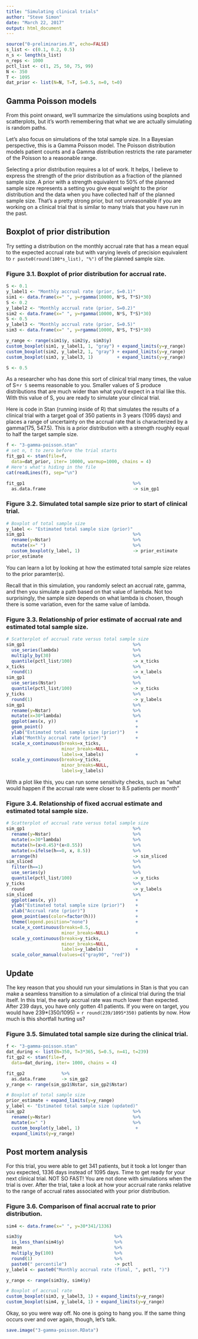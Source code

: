 ```yaml
---
title: "Simulating clinical trials"
author: "Steve Simon"
date: "March 22, 2017"
output: html_document
---
```


```r
source("0-preliminaries.R", echo=FALSE)
s_list <- c(0.1, 0.2, 0.5)
n_s <- length(s_list)
n_reps <- 1000
pctl_list <- c(1, 25, 50, 75, 99)
N <- 350
T <- 1095
dat_prior <- list(N=N, T=T, S=0.5, n=0, t=0)

```

## Gamma Poisson models

From this point onward, we'll summarize the simulations using boxplots and scatterplots, but it's worth remembering that what we are actually simulating is random paths.

Let's also focus on simulations of the total sample size. In a Bayesian perspective, this is a Gamma Poisson model. The Poisson distribution models patient counts and a Gamma distribution restricts the rate parameter of the Poisson to a reasonable range.

Selecting a prior distribution requires a lot of work. It helps, I believe to express the strength of the prior distribution as a fraction of the planned sample size. A prior with a strength equivalent to 50% of the planned sample size represents a setting you give equal weight to the prior distribution and the data when you have collected half of the planned sample size. That's a pretty strong prior, but not unreasonable if you are working on a clinical trial that is similar to many trials that you have run in the past.

## Boxplot of prior distribution

Try setting a distribution on the monthly accrual rate that has a mean equal to the expected accrual rate  but with varying levels of precision equivalent to `r paste0(round(100*s_list), "%")` of the planned sample size. 

### Figure 3.1. Boxplot of prior distribution for accrual rate.

```r
S <- 0.1
y_label1 <- "Monthly accrual rate (prior, S=0.1)"
sim1 <- data.frame(x=" ", y=rgamma(10000, N*S, T*S)*30)
S <- 0.2
y_label2 <- "Monthly accrual rate (prior, S=0.2)"
sim2 <- data.frame(x=" ", y=rgamma(10000, N*S, T*S)*30)
S <- 0.5
y_label3 <- "Monthly accrual rate (prior, S=0.5)"
sim3 <- data.frame(x=" ", y=rgamma(10000, N*S, T*S)*30)

y_range <- range(sim1$y, sim2$y, sim3$y)
custom_boxplot(sim1, y_label1, 1, "gray") + expand_limits(y=y_range)
custom_boxplot(sim2, y_label2, 1, "gray") + expand_limits(y=y_range)
custom_boxplot(sim3, y_label3, 1)         + expand_limits(y=y_range)

S <- 0.5
```

As a researcher who has done this sort of clinical trial many times, the value of S=`r S` seems reasonable to you. Smaller values of S produce distributions that are much wider than what you'd expect in a trial like this. With this value of S, you are ready to simulate your clinical trial.


Here is code in Stan (running inside of R) that simulates the results of a clinical trial with a target goal of 350 patients in 3 years (1095 days) and places a range of uncertainty on the accrual rate that is characterized by a gamma(175, 547.5). This is a prior distribution with a strength roughly equal to half the target sample size.

```r
f <- "3-gamma-poisson.stan"
# set n, t to zero before the trial starts
fit_gp1 <- stan(file=f,
  data=dat_prior, iter= 10000, warmup=1000, chains = 4)
# Here's what's hiding in the file 
cat(readLines(f), sep="\n")

fit_gp1                                         %>%
  as.data.frame                                 -> sim_gp1
```

### Figure 3.2. Simulated total sample size prior to start of clinical trial.

```r
# Boxplot of total sample size
y_label <- "Estimated total sample size (prior)"
sim_gp1                                         %>%
  rename(y=Nstar)                               %>%
  mutate(x=" ")                                 %>%
  custom_boxplot(y_label, 1)                    -> prior_estimate
prior_estimate
```

You can learn a lot by looking at how the estimated total sample size relates to the prior paramter(s). 

Recall that in this simulation, you randomly select an accrual rate, gamma, and then you simulate a path based on that value of lambda. Not too surprisingly, the sample size depends on what lambda is chosen, though there is some variation, even for the same value of lambda.

### Figure 3.3. Relationship of prior estimate of accrual rate and estimated total sample size.

```r
# Scatterplot of accrual rate versus total sample size
sim_gp1                                         %>%
  use_series(lambda)                            %>%
  multiply_by(30)                               %>%
  quantile(pctl_list/100)                       -> x_ticks
x_ticks                                         %>%
  round(1)                                      -> x_labels
sim_gp1                                         %>%
  use_series(Nstar)                             %>%
  quantile(pctl_list/100)                       -> y_ticks
y_ticks                                         %>%
  round(1)                                      -> y_labels
sim_gp1                                         %>%
  rename(y=Nstar)                               %>%
  mutate(x=30*lambda)                           %>%
  ggplot(aes(x, y))                              +
  geom_point()                                   +
  ylab("Estimated total sample size (prior)")    + 
  xlab("Monthly accrual rate (prior)")           +
  scale_x_continuous(breaks=x_ticks,
                     minor_breaks=NULL,
                     labels=x_labels)            +
  scale_y_continuous(breaks=y_ticks,
                     minor_breaks=NULL,
                     labels=y_labels)
```

With a plot like this, you can run some sensitivity checks, such as "what would happen if the accrual rate were closer to 8.5 patients per month"

### Figure 3.4. Relationship of fixed accrual estimate and estimated total sample size.

```r
# Scatterplot of accrual rate versus total sample size
sim_gp1                                         %>%
  rename(y=Nstar)                               %>%
  mutate(x=30*lambda)                           %>%
  mutate(h=(x>8.45)*(x<8.55))                   %>%
  mutate(x=ifelse(h==0, x, 8.5))                %>%
  arrange(h)                                    -> sim_sliced
sim_sliced                                      %>%
  filter(h==1)                                  %>%  
  use_series(y)                                 %>%
  quantile(pctl_list/100)                       -> y_ticks
y_ticks                                         %>%
  round                                         -> y_labels
sim_sliced                                      %>%
  ggplot(aes(x, y))                              +
  ylab("Estimated total sample size (prior)")    + 
  xlab("Accrual rate (prior)")                   +
  geom_point(aes(color=factor(h)))               +    
  theme(legend.position="none")                  +
  scale_x_continuous(breaks=8.5,
                     minor_breaks=NULL)          +
  scale_y_continuous(breaks=y_ticks,
                     minor_breaks=NULL,
                     labels=y_labels)            +
  scale_color_manual(values=c("gray90", "red"))
```

## Update

The key reason that you should run your simulations in Stan is that you can make a seamless transition to a simulation of a clinical trial during the trial itself. In this trial, the early accrual rate was much lower than expected. After 239 days, you have only gotten 41 patients. If you were on target, you would have 239*(350/1095) = `r round(239/1095*350)` patients by now. How much is this shortfall hurting us?

### Figure 3.5. Simulated total sample size during the clinical trial.

```r
f <- "3-gamma-poisson.stan"
dat_during <- list(N=350, T=3*365, S=0.5, n=41, t=239)
fit_gp2 <- stan(file=f,
  data=dat_during, iter= 1000, chains = 4)

fit_gp2              %>%
  as.data.frame      -> sim_gp2
y_range <- range(sim_gp1$Nstar, sim_gp2$Nstar)

# Boxplot of total sample size
prior_estimate + expand_limits(y=y_range)
y_label <- "Estimated total sample size (updated)"
sim_gp2                                         %>%
  rename(y=Nstar)                               %>%
  mutate(x=" ")                                 %>%
  custom_boxplot(y_label, 1)                     +
  expand_limits(y=y_range)
```

## Post mortem analysis

For this trial, you were able to get 341 patients, but it took a lot longer than you expected, 1336 days instead of 1095 days. Time to get ready for your next clinical trial. NOT SO FAST! You are not done with simulations when the trial is over. After the trial, take a look at how your accrual rate ranks relative to the range of accrual rates associated with your prior distribution.

### Figure 3.6. Comparison of final accrual rate to prior distribution.

```r
sim4 <- data.frame(x=" ", y=30*341/1336)

sim3$y                                   %>%
  is_less_than(sim4$y)                   %>%
  mean                                   %>%
  multiply_by(100)                       %>%
  round(1)                               %>%
  paste0(" percentile")                  -> pctl
y_label4 <- paste0("Monthly accrual rate (final, ", pctl, ")")

y_range <- range(sim3$y, sim4$y)

# Boxplot of accrual rate
custom_boxplot(sim3, y_label3, 1) + expand_limits(y=y_range)
custom_boxplot(sim4, y_label4, 1) + expand_limits(y=y_range)
```

Okay, so you were way off. No one is going to hang you. If the same thing occurs over and over again, though, let's talk.

```r
save.image("3-gamma-poisson.RData")
```
